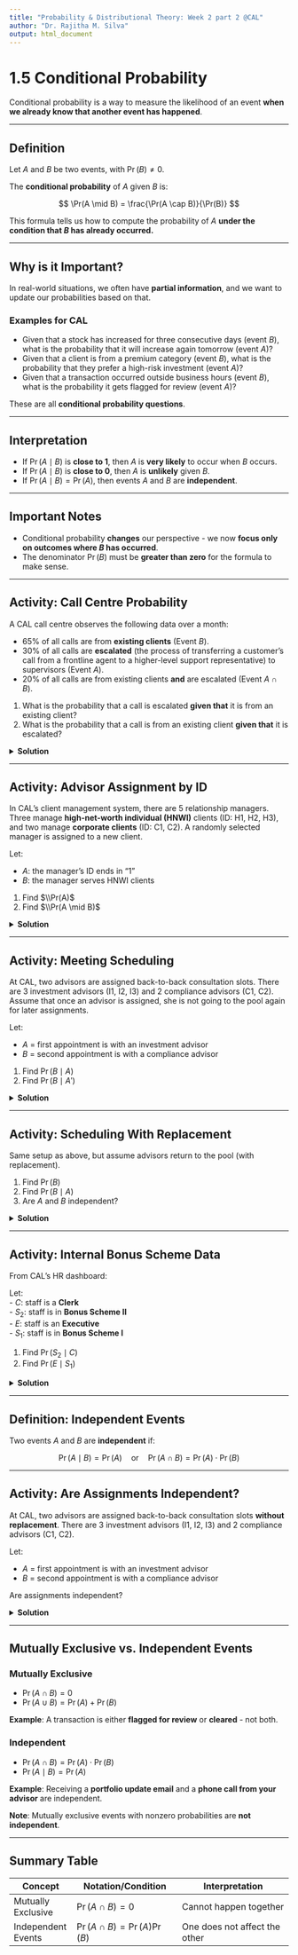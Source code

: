 ```yaml
---
title: "Probability & Distributional Theory: Week 2 part 2 @CAL"
author: "Dr. Rajitha M. Silva"
output: html_document
---
```



# 1.5 Conditional Probability

Conditional probability is a way to measure the likelihood of an event **when we already know that another event has happened**.

---

## Definition

Let $A$ and $B$ be two events, with $\Pr(B) \ne 0$.

The **conditional probability** of $A$ given $B$ is:

$$
\Pr(A \mid B) = \frac{\Pr(A \cap B)}{\Pr(B)}
$$

This formula tells us how to compute the probability of $A$ **under the condition that $B$ has already occurred.**

---

## Why is it Important?

In real-world situations, we often have **partial information**, and we want to update our probabilities based on that.

### Examples for CAL

- Given that a stock has increased for three consecutive days (event $B$), what is the probability that it will increase again tomorrow (event $A$)?
- Given that a client is from a premium category (event $B$), what is the probability that they prefer a high-risk investment (event $A$)?
- Given that a transaction occurred outside business hours (event $B$), what is the probability it gets flagged for review (event $A$)?

These are all **conditional probability questions**.

---

## Interpretation

- If $\Pr(A \mid B)$ is **close to 1**, then $A$ is **very likely** to occur when $B$ occurs.
- If $\Pr(A \mid B)$ is **close to 0**, then $A$ is **unlikely** given $B$.
- If $\Pr(A \mid B) = \Pr(A)$, then events $A$ and $B$ are **independent**.

---

## Important Notes

- Conditional probability **changes** our perspective - we now **focus only on outcomes where $B$ has occurred**.
- The denominator $\Pr(B)$ must be **greater than zero** for the formula to make sense.

---

## Activity: Call Centre Probability

A CAL call centre observes the following data over a month:

- 65% of all calls are from **existing clients** (Event $B$).
- 30% of all calls are **escalated** (the process of transferring a customer's call from a frontline agent to a higher-level support representative) to supervisors (Event $A$).
- 20% of all calls are from existing clients **and** are escalated (Event $A \cap B$).



1. What is the probability that a call is escalated **given that** it is from an existing client?
2. What is the probability that a call is from an existing client **given that** it is escalated?

<details>
<summary><strong>Solution</strong></summary>

Let's write the known values:

- $\Pr(B) = 0.65$
- $\Pr(A) = 0.30$
- $\Pr(A \cap B) = 0.20$

**1.** Probability that a call is escalated **given it is from an existing client**:

$$
\Pr(A \mid B) = \frac{\Pr(A \cap B)}{\Pr(B)} = \frac{0.20}{0.65} \approx 0.3077
$$

So, about **30.8%** of existing client calls are escalated.

---

**2.** Probability that a call is from an existing client **given it is escalated**:

$$
\Pr(B \mid A) = \frac{\Pr(A \cap B)}{\Pr(A)} = \frac{0.20}{0.30} \approx 0.6667
$$

So, about **66.7%** of escalated calls are from existing clients.

</details>

---

## Activity: Advisor Assignment by ID

In CAL's client management system, there are 5 relationship managers. Three manage **high-net-worth individual (HNWI)** clients (ID: H1, H2, H3), and two manage **corporate clients** (ID: C1, C2). A randomly selected manager is assigned to a new client.

Let:

- $A$: the manager's ID ends in "1"  
- $B$: the manager serves HNWI clients

1. Find $\\Pr(A)$  
2. Find $\\Pr(A \mid B)$

<details>
<summary><strong>Solution</strong></summary>

Total managers = 5  
HNWI: {H1, H2, H3}, Corporate: {C1, C2}

1. Managers with ID ending in "1": H1 and C1 ??? 2  
$$ \Pr(A) = \frac{2}{5} $$

2. Among HNWI: {H1, H2, H3} ??? only H1 ends in 1  
$$ \Pr(A \mid B) = \frac{1}{3} $$

</details>

---

## Activity: Meeting Scheduling 

At CAL, two advisors are assigned back-to-back consultation slots. There are 3 investment advisors (I1, I2, I3) and 2 compliance advisors (C1, C2). Assume that once an advisor is assigned,  she is not going to the pool again for later assignments.

Let:

- $A$ = first appointment is with an investment advisor  
- $B$ = second appointment is with a compliance advisor

1. Find $\Pr(B \mid A)$  
2. Find $\Pr(B \mid A')$

<details>
<summary><strong>Solution</strong></summary>

Total = 5 advisors

1. If first is investment ??? 2 investment, 2 compliance left  
$$ \Pr(B \mid A) = \frac{2}{4} = 0.5 $$

2. If first is compliance ??? 3 investment, 1 compliance left  
$$ \Pr(B \mid A') = \frac{1}{4} = 0.25 $$

</details>

---

## Activity: Scheduling With Replacement

Same setup as above, but assume advisors return to the pool (with replacement).

1. Find $\Pr(B)$  
2. Find $\Pr(B \mid A)$  
3. Are $A$ and $B$ independent?

<details>
<summary><strong>Solution</strong></summary>

With replacement:
- $\Pr(A) = \frac{3}{5}$  
- $\Pr(B) = \frac{2}{5}$  
- $\Pr(B \mid A) = \frac{2}{5}$  
??? $\Pr(B \mid A) = \Pr(B)$ ??? **independent**

</details>

---


## Activity: Internal Bonus Scheme Data

From CAL's HR dashboard:

Let:  
- $C$: staff is a **Clerk**  
- $S_2$: staff is in **Bonus Scheme II**  
- $E$: staff is an **Executive**  
- $S_1$: staff is in **Bonus Scheme I**

1. Find $\Pr(S_2 \mid C)$  
2. Find $\Pr(E \mid S_1)$

<details>
<summary><strong>Solution</strong></summary>

- Clerks: 170 total, 44 in Scheme II  
$$ \Pr(S_2 \mid C) = \frac{44}{170} \approx 0.2588 $$

- Scheme I: 300 total, 5 are Executives  
$$ \Pr(E \mid S_1) = \frac{5}{300} \approx 0.0167 $$

</details>

---

## Definition: Independent Events

Two events $A$ and $B$ are **independent** if:

$$
\Pr(A \mid B) = \Pr(A) \quad \text{or} \quad \Pr(A \cap B) = \Pr(A) \cdot \Pr(B)
$$

---

## Activity:  Are Assignments Independent?

At CAL, two advisors are assigned back-to-back consultation slots **without replacement**. There are 3 investment advisors (I1, I2, I3) and 2 compliance advisors (C1, C2).

Let:

- $A$ = first appointment is with an investment advisor  
- $B$ = second appointment is with a compliance advisor

Are assignments independent?

<details>
<summary><strong>Solution</strong></summary>

- $\Pr(B \mid A) = 0.5$  
- $\Pr(B) = 0.4$  
??? $\Pr(B \mid A) \ne \Pr(B)$ ??? **not independent**

</details>

---

## Mutually Exclusive vs. Independent Events

### Mutually Exclusive
- $\Pr(A \cap B) = 0$  
- $\Pr(A \cup B) = \Pr(A) + \Pr(B)$

**Example**: A transaction is either **flagged for review** or **cleared** - not both.

### Independent
- $\Pr(A \cap B) = \Pr(A) \cdot \Pr(B)$  
- $\Pr(A \mid B) = \Pr(A)$

**Example**: Receiving a **portfolio update email** and a **phone call from your advisor** are independent.

**Note**: Mutually exclusive events with nonzero probabilities are **not independent**.

---

## Summary Table

| Concept                | Notation/Condition                    | Interpretation                          |
|------------------------|----------------------------------------|------------------------------------------|
| Mutually Exclusive     | $\Pr(A \cap B) = 0$                    | Cannot happen together                   |
| Independent Events     | $\Pr(A \cap B) = \Pr(A)\Pr(B)$         | One does not affect the other            |